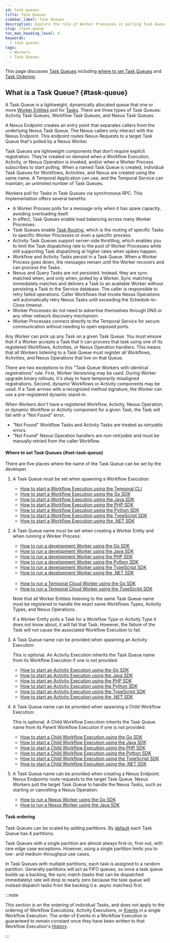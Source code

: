 ```yaml
---
id: task-queues
title: Task Queues
sidebar_label: Task Queues
description: Explore the role of Worker Processes in polling Task Queues and executing Tasks.
slug: /task-queue
toc_max_heading_level: 4
keywords:
  - task queues
tags:
  - Workers
  - Task Queues
---
```



This page discusses [Task Queues](#task-queue) including [where to set Task Queues](#set-task-queue) and [Task Ordering](#task-ordering).

## What is a Task Queue? {#task-queue}

A Task Queue is a lightweight, dynamically allocated queue that one or more [Worker Entities](/workers#worker-entity) poll for [Tasks](/tasks).
There are three types of Task Queues: Activity Task Queues, Workflow Task Queues, and Nexus Task Queues.

<CaptionedImage
    src="/diagrams/task-queue.svg"
    title="Task Queue component"
    />

A Nexus Endpoint creates an entry point that separates callers from the underlying Nexus Task Queue.
The Nexus callers only interact with the Nexus Endpoint.
This endpoint routes Nexus Requests to a target Task Queue that's polled by a Nexus Worker.

<CaptionedImage
    src="/img/encyclopedia/workers/nexus-task-queue.png"
    title="Nexus Endpoint component"
    />

Task Queues are lightweight components that don’t require explicit registration.
They’re created on demand when a Workflow Execution, Activity, or Nexus Operation is invoked, and/or when a Worker Process subscribes to start polling.
When a named Task Queue is created, individual Task Queues for Workflows, Activities, and Nexus are created using the same name.
A Temporal Application can use, and the Temporal Service can maintain, an unlimited number of Task Queues.

Workers poll for Tasks in Task Queues via synchronous RPC.
This implementation offers several benefits:

- A Worker Process polls for a message only when it has spare capacity, avoiding overloading itself.
- In effect, Task Queues enable load balancing across many Worker Processes.
- Task Queues enable [Task Routing](/task-routing), which is the routing of specific Tasks to specific Worker Processes or even a specific process.
- Activity Task Queues support server-side throttling, which enables you to limit the Task dispatching rate to the pool of Worker Processes while still supporting Task dispatching at higher rates when spikes happen.
- Workflow and Activity Tasks persist in a Task Queue.
  When a Worker Process goes down, the messages remain until the Worker recovers and can process the Tasks.
- Nexus and Query Tasks are not persisted.
  Instead, they are sync matched when, and only when, polled by a Worker.
  Sync matching immediately matches and delivers a Task to an available Worker without persisting a Task to the Service database.
  The caller is responsible to retry failed operations.
  Caller Workflows that invoke Nexus Operations will automatically retry Nexus Tasks until exceeding the Schedule-to-Close timeout.
- Worker Processes do not need to advertise themselves through DNS or any other network discovery mechanism.
- Worker Processes connect directly to the Temporal Service for secure communication without needing to open exposed ports.

Any Worker can pick up any Task on a given Task Queue.
You must ensure that if a Worker accepts a Task that it can process that task using one of its registered Workflows, Activities, or Nexus Operation handlers.
This means that all Workers listening to a Task Queue must register all Workflows, Activities, and Nexus Operations that live on that Queue.

There are two exceptions to this "Task Queue Workers with identical registrations" rule.
First, Worker Versioning may be used.
During Worker upgrade binary rollouts, it's okay to have temporarily misaligned registrations.
Second, dynamic Workflows or Activity components may be used.
If a Task arrives with a recognized method signature, the Worker can use a pre-registered dynamic stand-in.

When Workers don't have a registered Workflow, Activity, Nexus Operation, or dynamic Workflow or Activity component for a given Task, the Task will fail with a "Not Found" error.

- "Not Found" Workflow Tasks and Activity Tasks are treated as _retryable_ errors.
- "Not Found" Nexus Operation handlers are _non-retryable_ and must be manually retried from the caller Workflow.

#### Where to set Task Queues {#set-task-queue}

There are five places where the name of the Task Queue can be set by the developer.

1. A Task Queue must be set when spawning a Workflow Execution:

   - [How to start a Workflow Execution using the Temporal CLI](/cli/workflow#start)
   - [How to start a Workflow Execution using the Go SDK](/develop/go/temporal-client#start-workflow-execution)
   - [How to start a Workflow Execution using the Java SDK](/develop/java/temporal-client#start-workflow-execution)
   - [How to start a Workflow Execution using the PHP SDK](/develop/php/temporal-client#start-workflow-execution)
   - [How to start a Workflow Execution using the Python SDK](/develop/python/temporal-client#start-workflow-execution)
   - [How to start a Workflow Execution using the TypeScript SDK](/develop/typescript/temporal-client#start-workflow-execution)
   - [How to start a Workflow Execution using the .NET SDK](/develop/dotnet/temporal-client#start-workflow)

2. A Task Queue name must be set when creating a Worker Entity and when running a Worker Process:

   - [How to run a development Worker using the Go SDK](/develop/go/core-application#develop-worker)
   - [How to run a development Worker using the Java SDK](/develop/java/core-application#run-a-dev-worker)
   - [How to run a development Worker using the PHP SDK](/develop/php/core-application#run-a-dev-worker)
   - [How to run a development Worker using the Python SDK](/develop/python/core-application#run-a-dev-worker)
   - [How to run a development Worker using the TypeScript SDK](/develop/typescript/core-application#run-a-dev-worker)
   - [How to run a development Worker using the .NET SDK](/develop/dotnet/core-application#run-worker-process)<br /><br />
   - [How to run a Temporal Cloud Worker using the Go SDK](/develop/go/core-application#run-a-temporal-cloud-worker)
   - [How to run a Temporal Cloud Worker using the TypeScript SDK](/develop/typescript/core-application#run-a-temporal-cloud-worker)

   Note that all Worker Entities listening to the same Task Queue name must be registered to handle the exact same Workflows Types, Activity Types, and Nexus Operations.

   If a Worker Entity polls a Task for a Workflow Type or Activity Type it does not know about, it will fail that Task.
   However, the failure of the Task will not cause the associated Workflow Execution to fail.

3. A Task Queue name can be provided when spawning an Activity Execution:

   This is optional.
   An Activity Execution inherits the Task Queue name from its Workflow Execution if one is not provided.

   - [How to start an Activity Execution using the Go SDK](/develop/go/core-application#activity-execution)
   - [How to start an Activity Execution using the Java SDK](/develop/java/core-application#activity-execution)
   - [How to start an Activity Execution using the PHP SDK](/develop/php/core-application#activity-execution)
   - [How to start an Activity Execution using the Python SDK](/develop/python/core-application#activity-execution)
   - [How to start an Activity Execution using the TypeScript SDK](/develop/typescript/core-application#activity-execution)
   - [How to start an Activity Execution using the .NET SDK](/develop/dotnet/core-application#activity-execution)

4. A Task Queue name can be provided when spawning a Child Workflow Execution:

   This is optional.
   A Child Workflow Execution inherits the Task Queue name from its Parent Workflow Execution if one is not provided.

   - [How to start a Child Workflow Execution using the Go SDK](/develop/go/child-workflows)
   - [How to start a Child Workflow Execution using the Java SDK](/develop/java/child-workflows)
   - [How to start a Child Workflow Execution using the PHP SDK](/develop/php/continue-as-new)
   - [How to start a Child Workflow Execution using the Python SDK](/develop/python/child-workflows)
   - [How to start a Child Workflow Execution using the TypeScript SDK](/develop/typescript/child-workflows)
   - [How to start a Child Workflow Execution using the .NET SDK](/develop/dotnet/child-workflows)

5. A Task Queue name can be provided when creating a Nexus Endpoint.
   Nexus Endpoints route requests to the target Task Queue.
   Nexus Workers poll the target Task Queue to handle the Nexus Tasks, such as starting or cancelling a Nexus Operation.

   - [How to run a Nexus Worker using the Go SDK](https://docs.temporal.io/develop/go/nexus#register-a-nexus-service-in-a-worker)
   - [How to run a Nexus Worker using the Java SDK](https://docs.temporal.io/develop/java/nexus#register-a-nexus-service-in-a-worker)

#### Task ordering

Task Queues can be scaled by adding partitions.
By [default](/references/dynamic-configuration#service-level-rps-limits) each Task Queue has 4 partitions.

Task Queues with a single partition are almost always first-in, first-out, with rare edge case exceptions.
However, using a single partition limits you to low- and medium-throughput use cases.

In Task Queues with multiple partitions, each task is assigned to a random partition.
Generally partitions will act as FIFO queues, so once a task queue builds up a backlog, the sync match (tasks that can be dispatched immediately) rate will drop to nearly zero because the task queue will instead dispatch tasks from the backlog (i.e. async matches) first.

:::note

This section is on the ordering of individual Tasks, and does not apply to the ordering of Workflow Executions, Activity Executions, or [Events](/workflow-execution/event#event) in a single Workflow Execution.
The order of Events in a Workflow Execution is guaranteed to remain constant once they have been written to that Workflow Execution's [History](/workflow-execution/event#event-history).

:::
